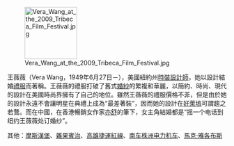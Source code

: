 [[Image:Vera Wang at the 2009 Tribeca Film Festival.jpg|120px|left]]

王薇薇（Vera Wang，1949年6月27日－），美國紐約州[[時裝設計師]]，她以設計結婚[[禮服]]而著稱。王薇薇的禮服打破了舊式[[婚紗]]的繁複和華麗，以簡約、時尚、現代的設計在美國時尚界擁有了自己的地位。雖然王薇薇的禮服價格不菲，但是由於她的設計永遠不會讓明星在典禮上成為“最差著裝”，因而她的設計在[[好萊塢]]可謂趨之若鶩。而在中國，在香港暢銷女作家[[亦舒]]的筆下，女主角結婚都是“摇一个电话到纽约王薇薇处订婚纱”。

其他：[[摩斯漢堡]]、[[雜果賓治]]、[[高雄捷運紅線]]、[[南车株洲电力机车]]、[[馬克·雅各布斯]]